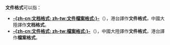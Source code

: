'''文件格式'''可以指：
* '''[[文檔格式|-{zh-cn:文档格式; zh-tw:文件檔案格式;}-]]'''（{{Lang-en|Document format}}），港台譯作'''文件格式'''，中國大陸譯作'''文档格式'''。
* '''[[檔案格式|-{zh-cn:文件格式; zh-tw:檔案格式;}-]]'''（{{Lang-en|File format}}），中國大陸譯作'''文件格式'''，港台譯作'''檔案格式'''。

{{disambig|Cat=四字消歧义}}